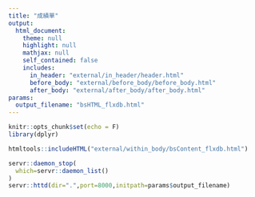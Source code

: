 ```yaml
---
title: "成績單"
output: 
  html_document:
    theme: null
    highlight: null
    mathjax: null
    self_contained: false
    includes:
      in_header: "external/in_header/header.html"
      before_body: "external/before_body/before_body.html"
      after_body: "external/after_body/after_body.html"
params:
  output_filename: "bsHTML_flxdb.html"
---
```


```r
knitr::opts_chunk$set(echo = F)
library(dplyr)
```

```r
htmltools::includeHTML("external/within_body/bsContent_flxdb.html")
```


```r
servr::daemon_stop(
  which=servr::daemon_list()
)
servr::httd(dir=".",port=8000,initpath=params$output_filename)
```
